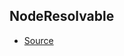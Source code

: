 ## NodeResolvable



- [Source](https://github.com/Androz2091/discord-player/blob/e52c3ab/packages/discord-player/src/Structures/GuildNodeManager.ts#L33)